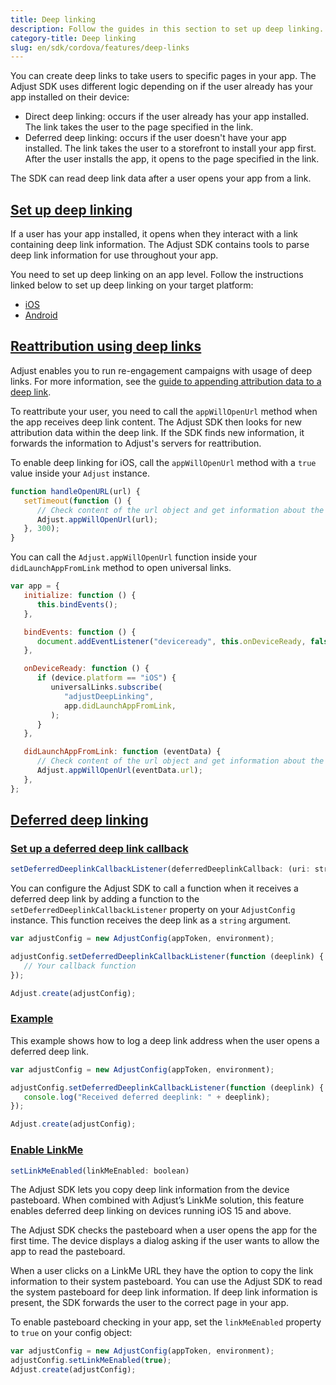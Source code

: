 ```yaml
---
title: Deep linking
description: Follow the guides in this section to set up deep linking.
category-title: Deep linking
slug: en/sdk/cordova/features/deep-links
---
```


You can create deep links to take users to specific pages in your app. The Adjust SDK uses different logic depending on if the user already has your app installed on their device:

-  Direct deep linking: occurs if the user already has your app installed. The link takes the user to the page specified in the link.
-  Deferred deep linking: occurs if the user doesn't have your app installed. The link takes the user to a storefront to install your app first. After the user installs the app, it opens to the page specified in the link.

The SDK can read deep link data after a user opens your app from a link.

## [Set up deep linking](set-up-deep-linking)

If a user has your app installed, it opens when they interact with a link containing deep link information. The Adjust SDK contains tools to parse deep link information for use throughout your app.

You need to set up deep linking on an app level. Follow the instructions linked below to set up deep linking on your target platform:

-  [iOS](/en/sdk/ios/features/deep-links)
-  [Android](/en/sdk/android/features/deep-links)

## [Reattribution using deep links](reattribution-using-deep-links)

<Callout type="seealso">

Adjust enables you to run re-engagement campaigns with usage of deep links. For more information, see the [guide to appending attribution data to a deep link](https://help.adjust.com/en/article/manage-reattributions#track-reattributions-via-deeplink-clicks).

</Callout>

To reattribute your user, you need to call the `appWillOpenUrl` method when the app receives deep link content. The Adjust SDK then looks for new attribution data within the deep link. If the SDK finds new information, it forwards the information to Adjust's servers for reattribution.

To enable deep linking for iOS, call the `appWillOpenUrl` method with a `true` value inside your `Adjust` instance.

```js
function handleOpenURL(url) {
   setTimeout(function () {
      // Check content of the url object and get information about the URL.
      Adjust.appWillOpenUrl(url);
   }, 300);
}
```

You can call the `Adjust.appWillOpenUrl` function inside your `didLaunchAppFromLink` method to open universal links.

```js
var app = {
   initialize: function () {
      this.bindEvents();
   },

   bindEvents: function () {
      document.addEventListener("deviceready", this.onDeviceReady, false);
   },

   onDeviceReady: function () {
      if (device.platform == "iOS") {
         universalLinks.subscribe(
            "adjustDeepLinking",
            app.didLaunchAppFromLink,
         );
      }
   },

   didLaunchAppFromLink: function (eventData) {
      // Check content of the url object and get information about the URL.
      Adjust.appWillOpenUrl(eventData.url);
   },
};
```

## [Deferred deep linking](deferred-deep-linking)

### [Set up a deferred deep link callback](set-up-a-deferred-deep-link-callback)

<CodeBlock title="Property declaration">

```js
setDeferredDeeplinkCallbackListener(deferredDeeplinkCallback: (uri: string) => void)
```

</CodeBlock>

You can configure the Adjust SDK to call a function when it receives a deferred deep link by adding a function to the `setDeferredDeeplinkCallbackListener` property on your `AdjustConfig` instance. This function receives the deep link as a `string` argument.

```js
var adjustConfig = new AdjustConfig(appToken, environment);

adjustConfig.setDeferredDeeplinkCallbackListener(function (deeplink) {
   // Your callback function
});

Adjust.create(adjustConfig);
```

### [Example](example)

This example shows how to log a deep link address when the user opens a deferred deep link.

```js
var adjustConfig = new AdjustConfig(appToken, environment);

adjustConfig.setDeferredDeeplinkCallbackListener(function (deeplink) {
   console.log("Received deferred deeplink: " + deeplink);
});

Adjust.create(adjustConfig);
```

### [Enable LinkMe](enable-linkme)

<CodeBlock title="Method signature">

```js
setLinkMeEnabled(linkMeEnabled: boolean)
```

</CodeBlock>

The Adjust SDK lets you copy deep link information from the device pasteboard. When combined with Adjust’s LinkMe solution, this feature enables deferred deep linking on devices running iOS 15 and above.

<Callout type="important">

The Adjust SDK checks the pasteboard when a user opens the app for the first time. The device displays a dialog asking if the user wants to allow the app to read the pasteboard.

</Callout>

When a user clicks on a LinkMe URL they have the option to copy the link information to their system pasteboard. You can use the Adjust SDK to read the system pasteboard for deep link information. If deep link information is present, the SDK forwards the user to the correct page in your app.

To enable pasteboard checking in your app, set the `linkMeEnabled` property to `true` on your config object:

```js
var adjustConfig = new AdjustConfig(appToken, environment);
adjustConfig.setLinkMeEnabled(true);
Adjust.create(adjustConfig);
```
